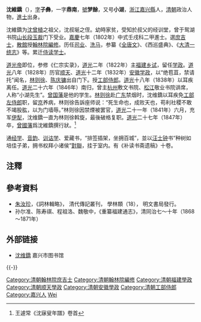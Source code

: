 '''沈維鐈'''（{{bd|1778年||1849年||Shen沈}}），[[表字|字]]'''子彝'''，一字'''鼎南'''，[[號|號]]'''梦酴'''，又号'''小湖'''，[[浙江|浙江]][[嘉兴縣|嘉兴縣]]人，[[清朝|清朝]]政治人物，[[進士|進士]]出身。

沈維鐈为[[沈曾植|沈曾植]]之祖父，沈叔埏之侄。幼時家贫，受知於叔父的经训堂，曾于鸳湖书院[[山长|山长]][[段玉裁|段玉裁]]门下受业。[[嘉慶|嘉慶]]七年（1802年）中式壬戌科二甲進士。選[[庶吉士|庶吉士]]，[[散館|散館]]授[[翰林院編修|翰林院編修]]。历任[[司业|司业]]、[[洗马|洗马]]，参纂《[[全唐文|全唐文]]》、《西巡盛典》、《[[大清一统志|大清一统志]]》等。累迁[[侍读学士|侍读学士]]。

[[道光帝|道光帝]]即位，参修《仁宗实录》，[[道光|道光]]二年（1822年）主[[福建|福建]][[乡试|乡试]]，留任[[学政|学政]]。[[道光|道光]]八年（1828年）历官[[顺天|顺天]]、[[道光|道光]]十二年（1832年）[[安徽|安徽]][[学政|学政]]，以“绝苞苴，禁请托”闻名，[[林则徐|林则徐]]、[[陈庆镛|陈庆镛]]出自门下。授[[工部侍郎|工部侍郎]]。[[道光|道光]]十八年（1838年）以耳疾离任。[[道光|道光]]二十六年（1846年）南归，曾主[[杭州|杭州]]敷文书院、[[松江|松江]]敬业书院讲席，人称“小湖先生”。[[曾国藩|曾国藩]]是他的学生。[[林则徐|林则徐]]赴[[广东|广东]]禁烟时，沈维鐈以耳疾免[[工部左侍郎|工部左侍郎]]职，留[[京師|京]]养病，林则徐告訴座师说：“死生命也，成败天也，苟利社稷不敢不竭股肱，以为门墙辱。”林则徐因禁煙被罢官，[[道光|道光]]二十一年（1841年）六月，充军[[伊犁|伊犁]]，沈维鐈一直为林则徐斡旋，最後破格复职。[[道光|道光]]二十七年（1847年）卒，[[曾國藩|曾國藩]]爲沈維鐈撰行狀。<ref>王遽常《沈寐叟年譜》卷首</ref>

通[[经学|经学]]、[[音韵|音韵]]、[[训诂学|训诂学]]、爱藏书，“排签插架，坐拥百城”，並以[[汪士钟|汪士钟]]书“种树如培佳子弟，拥书权拜小诸侯”[[對聯|對聯]]，挂于室内。有《补读书斋遗稿》十卷。

==注釋==
{{reflist}}
==參考資料==
*[[朱汝珍|朱汝珍]]，《詞林輯略》， 清代傳記叢刊， 學林類（18）， 明文書局發行。
*孙尔准、陈寿祺、程祖洛、魏敬中，《重纂福建通志》，清同治七～十年（1868～1871年）

==外部链接==
*[http://61.175.198.143:8081/pub/jiax_grw/jiaxing/201004/t20100427_428002.html 沈维鐈] {{Wayback|url=http://61.175.198.143:8081/pub/jiax_grw/jiaxing/201004/t20100427_428002.html |date=20160304104759 }} 嘉兴市图书馆

{{-}}
{{start box}}
{{s-off}}
{{s-before|[[韓鼎晉|韓鼎晉]]}}
{{s-title|[[清朝福建學政列表|提督福建學政]]|<small>道光二年八月十三甲寅（1822年9月27日）任</small>}}
{{s-after|[[史致儼|史致儼]]}}
{{end box}}

{{嘉慶七年壬戌科殿試金榜}}
{{DEFAULTSORT:Shen沈}}

[[Category:清朝翰林院庶吉士|Category:清朝翰林院庶吉士]]
[[Category:清朝翰林院編修|Category:清朝翰林院編修]]
[[Category:清朝福建學政|Category:清朝福建學政]]
[[Category:清朝顺天學政|Category:清朝顺天學政]]
[[Category:清朝安徽學政|Category:清朝安徽學政]]
[[Category:清朝工部侍郎|Category:清朝工部侍郎]]
[[Category:嘉兴人|Category:嘉兴人]]
[[Category:沈姓|Wei]]